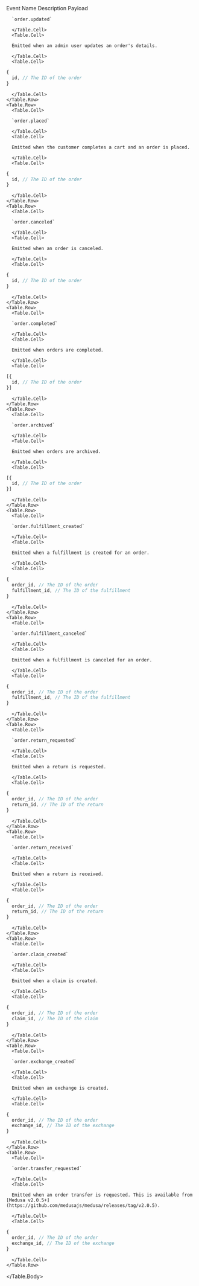 
<Table>
  <Table.Header>
    <Table.Row>
      <Table.HeaderCell>Event Name</Table.HeaderCell>
      <Table.HeaderCell>Description</Table.HeaderCell>
      <Table.HeaderCell className="w-1/3">Payload</Table.HeaderCell>
    </Table.Row>
  </Table.Header>
  <Table.Body>
    <Table.Row>
      <Table.Cell>

      `order.updated`

      </Table.Cell>
      <Table.Cell>

      Emitted when an admin user updates an order's details.

      </Table.Cell>
      <Table.Cell>

```ts blockStyle="inline"
{
  id, // The ID of the order
}
```

      </Table.Cell>
    </Table.Row>
    <Table.Row>
      <Table.Cell>

      `order.placed`

      </Table.Cell>
      <Table.Cell>

      Emitted when the customer completes a cart and an order is placed.

      </Table.Cell>
      <Table.Cell>

```ts blockStyle="inline"
{
  id, // The ID of the order
}
```

      </Table.Cell>
    </Table.Row>
    <Table.Row>
      <Table.Cell>

      `order.canceled`

      </Table.Cell>
      <Table.Cell>

      Emitted when an order is canceled.

      </Table.Cell>
      <Table.Cell>

```ts blockStyle="inline"
{
  id, // The ID of the order
}
```

      </Table.Cell>
    </Table.Row>
    <Table.Row>
      <Table.Cell>

      `order.completed`

      </Table.Cell>
      <Table.Cell>

      Emitted when orders are completed.

      </Table.Cell>
      <Table.Cell>

```ts blockStyle="inline"
[{
  id, // The ID of the order
}]
```

      </Table.Cell>
    </Table.Row>
    <Table.Row>
      <Table.Cell>

      `order.archived`

      </Table.Cell>
      <Table.Cell>

      Emitted when orders are archived.

      </Table.Cell>
      <Table.Cell>

```ts blockStyle="inline"
[{
  id, // The ID of the order
}]
```

      </Table.Cell>
    </Table.Row>
    <Table.Row>
      <Table.Cell>

      `order.fulfillment_created`

      </Table.Cell>
      <Table.Cell>

      Emitted when a fulfillment is created for an order.

      </Table.Cell>
      <Table.Cell>

```ts blockStyle="inline"
{
  order_id, // The ID of the order
  fulfillment_id, // The ID of the fulfillment
}
```

      </Table.Cell>
    </Table.Row>
    <Table.Row>
      <Table.Cell>

      `order.fulfillment_canceled`

      </Table.Cell>
      <Table.Cell>

      Emitted when a fulfillment is canceled for an order.

      </Table.Cell>
      <Table.Cell>

```ts blockStyle="inline"
{
  order_id, // The ID of the order
  fulfillment_id, // The ID of the fulfillment
}
```

      </Table.Cell>
    </Table.Row>
    <Table.Row>
      <Table.Cell>

      `order.return_requested`

      </Table.Cell>
      <Table.Cell>

      Emitted when a return is requested.

      </Table.Cell>
      <Table.Cell>

```ts blockStyle="inline"
{
  order_id, // The ID of the order
  return_id, // The ID of the return
}
```

      </Table.Cell>
    </Table.Row>
    <Table.Row>
      <Table.Cell>

      `order.return_received`

      </Table.Cell>
      <Table.Cell>

      Emitted when a return is received.

      </Table.Cell>
      <Table.Cell>

```ts blockStyle="inline"
{
  order_id, // The ID of the order
  return_id, // The ID of the return
}
```

      </Table.Cell>
    </Table.Row>
    <Table.Row>
      <Table.Cell>

      `order.claim_created`

      </Table.Cell>
      <Table.Cell>

      Emitted when a claim is created.

      </Table.Cell>
      <Table.Cell>

```ts blockStyle="inline"
{
  order_id, // The ID of the order
  claim_id, // The ID of the claim
}
```

      </Table.Cell>
    </Table.Row>
    <Table.Row>
      <Table.Cell>

      `order.exchange_created`

      </Table.Cell>
      <Table.Cell>

      Emitted when an exchange is created.

      </Table.Cell>
      <Table.Cell>

```ts blockStyle="inline"
{
  order_id, // The ID of the order
  exchange_id, // The ID of the exchange
}
```

      </Table.Cell>
    </Table.Row>
    <Table.Row>
      <Table.Cell>

      `order.transfer_requested`

      </Table.Cell>
      <Table.Cell>

      Emitted when an order transfer is requested. This is available from [Medusa v2.0.5+](https://github.com/medusajs/medusa/releases/tag/v2.0.5).

      </Table.Cell>
      <Table.Cell>

```ts blockStyle="inline"
{
  order_id, // The ID of the order
  exchange_id, // The ID of the exchange
}
```

      </Table.Cell>
    </Table.Row>
  </Table.Body>
</Table>